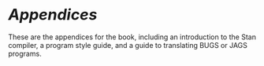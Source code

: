 # <i style="font-size: 110%; color:var(--bs-body-color)">Appendices</i> {.unnumbered #appendices.part}

These are the appendices for the book, including an introduction to the Stan
compiler, a program style guide, and a guide to translating BUGS or JAGS
programs.
